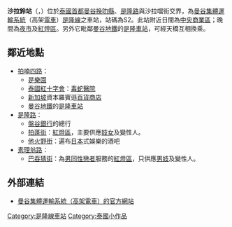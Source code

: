 {{Infobox station
 | name= 沙拉鈴
 | type= {{rint|bangkok|Silom}} 
 | image= BTS Sala Daeng Station.JPG
 | image_caption=
 | address= {{THA}}[[曼谷|曼谷]][[挽叻縣|挽叻縣]]
 | owned = {{link-en|曼谷大都會管理局|Bangkok Metropolitan Administration}}（BMA）
 | operator = [[BTS集團控股|曼谷大眾交通系統公共有限公司]]（BTSC）
 | coordinates={{coord|13|43|42.63|N|100|32|2.88|E|region:TH_type:railwaystation|display=inline,title}}
 | line=[[是隆線|是隆線]]
 | code= S2
 | other={{rint|bangkok|Blue}}：[[是隆車站|是隆車站]]
 | services=
}}

'''沙拉鈴站'''（{{thai|t=สถานีศาลาแดง|phon=S̄t̄hānī ṣ̄ālādæng|r=Sathani Sala Daeng}}，{{IPA-th|sā.tʰǎː.nīː sǎː.lāː dɛ̄ːŋ|pron}}）位於[[泰國|泰國]][[首都|首都]][[曼谷|曼谷]][[挽叻縣|挽叻縣]]、[[是隆路|是隆路]]與沙拉噹街交界，為[[曼谷集體運輸系統|曼谷集體運輸系統]]（高架[[電車|電車]]）[[是隆線|是隆線]]之車站，站碼為S2。此站附近日間為[[中央商業區|中央商業區]]；晚間為[[夜市|夜市]]及[[紅燈區|紅燈區]]。另外它毗鄰[[曼谷地鐵|曼谷地鐵]]的[[是隆車站|是隆車站]]，可經天橋互相換乘。

== 鄰近地點 ==
* [[拍喃四路|拍喃四路]]：
** [[是樂園|是樂園]]
** [[泰國|泰國]][[紅十字會|紅十字會]]：[[毒蛇|毒蛇]][[醫院|醫院]]
** [[新加坡|新加坡]]資本羅賓遜[[百貨商店|百貨商店]]
** [[曼谷地鐵|曼谷地鐵]]的[[是隆車站|是隆車站]] 
* [[是隆路|是隆路]]：
** [[盤谷銀行|盤谷銀行]]的總行
** [[拍蓬街|拍蓬街]]：[[紅燈區|紅燈區]]，主要供應[[妓女|妓女]]及變性人。
** [[他火野街|他火野街]]：遍布[[日本|日本]]式娛樂的酒吧 
* [[素理翁路|素理翁路]]：
** [[巴吞猜街|巴吞猜街]]：為[[男同性戀者|男同性戀者]]服務的[[紅燈區|紅燈區]]，只供應[[男妓|男妓]]及變性人。

== 外部連結 ==
* [https://web.archive.org/web/20081217025639/http://www.bts.co.th/en/index.asp 曼谷集體運輸系統（高架電車）的官方網站]
{{是隆線}}
[[Category:是隆線車站|Category:是隆線車站]]
[[Category:泰國小作品|Category:泰國小作品]]